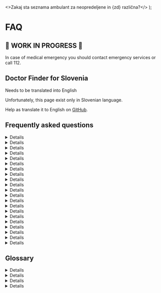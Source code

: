






  <>Zakaj sta seznama ambulant za neopredeljene in {zd} različna?</>
);

# FAQ

## 🚧 **WORK IN PROGRESS** 🚧

In case of medical emergency you should contact emergency services or call 112.

## Doctor Finder for Slovenia

Needs to be translated into English

Unfortunately, this page exist only in <Link className={clsx(styles.ComponentsMDX,styles.A)} href={existingPageHref} locale="sl">Slovenian</Link> language.

Help as translate it to English on <a className={clsx(styles.ComponentsMDX,styles.A)}  href={missingContentHref} target="_blank" >GitHub</a>.

## Frequently asked questions<HeadingAnchor headingText="questions"/>

<Details
  needsTranslation
  id="data-source"
  summary="Od kod pridobivate podatke?"
>
  <Answers.DataSource />
</Details>

<Details needsTranslation id="zzzs-data" summary={questionZZZSdata}>
  <Answers.ZZZSData />
</Details>

<Details
  needsTranslation
  id="accepts"
  summary="Zakaj piše, da zdravnik sprejema, potem pa ni na voljo?"
>
  <Answers.Accepts />
</Details>

<Details
  needsTranslation
  id="doctor-absence"
  summary="Kaj se zgodi, ko je zdravnik začasno odsoten?"
>
  <Answers.DoctorAbsence />
</Details>

<Details
  needsTranslation
  id="availability"
  summary="Kaj pomeni »obseg zaposlitve« in prikaz odstokov pri posameznem zdravniku?"
>
  <Answers.Availability />
</Details>

<Details
  needsTranslation
  id="financing-gp"
  summary="Kako je financirana ambulanta družinske medicine?"
>
  <Answers.FinancingGp />
</Details>

<Details
  needsTranslation
  id="head-count-gp"
  summary="Glavarina v ambulantah družinske medicine"
>
  <Answers.HeadCountGp />
</Details>

<Details
  needsTranslation
  id="head-count-gyn"
  summary="Glavarina v ginekološki ambulanti na primarni ravni"
>
  <Answers.HeadCountGyn />
</Details>

<Details
  needsTranslation
  id="head-count-ped"
  summary="Glavarina v pediatrični ambulanti na primarni ravni"
>
  <Answers.HeadCountPed />
</Details>

<Details
  needsTranslation
  id="head-count-den"
  summary="Glavarina v zobozdravniški ambulanti"
>
  <Answers.HeadCountDen />
</Details>

<Details
  needsTranslation
  id="blue-book"
  summary="Kaj je Modra knjiga standardov?"
>
  <Answers.BlueBook />
</Details>

<Details
  needsTranslation
  id="zzzs-instructions"
  summary="Navodila ZZZS izvajalcem/družinskim zdravnikom v primeru preseganja glavarinskega količnika (glavarine)"
>
  <Answers.ZZZSInstructions />
</Details>

<Details needsTranslation id="contractor" summary="Kdo so izvajalci?">
  <Answers.Contractor />
</Details>

<Details
  needsTranslation
  id="wrong-location"
  summary="Zakaj je naslov ambulante na napačni lokaciji?"
>
  <Answers.WrongLocation />
</Details>

<Details needsTranslation id="stats" summary="Koliko popravkov ste že izdali?">
  <Answers.Stats />
</Details>

<Details
  needsTranslation
  id="titles"
  summary="Zakaj nimajo zdravniki in zdravnice v imeniku napisanih polnih nazivov?"
>
  <Answers.Titles />
</Details>

<Details needsTranslation id="further-reading" summary="Uporabne povezave">
  <Answers.FurtherReading />
</Details>

<Details
  needsTranslation
  id="correction"
  summary="Kaj se zgodi, ko predlagam popravek?"
>
  <Answers.Correction />
</Details>

<Details
  needsTranslation
  id="zzzs-extra"
  summary="Kaj so ambulante za boljšo dostopnost do izbranega osebnega zdravnika v splošnih ambulantah in dispanzerjih za otroke in šolarje?"
>
  <Answers.ZZZSExtra />
</Details>

<Details
  needsTranslation
  id="types"
  summary="Katere vrste ambulant imajo družinski zdravniki?"
>
  <Answers.Types />
</Details>

<Details needsTranslation id="lists" summary={questionLists}>
  <Answers.Lists />
</Details>

## Glossary<HeadingAnchor headingText="glossary"/>

<Details
  needsTranslation
  id="head-count"
  summary="Glavarina"
  variant="glossary"
>
  <Glossary.HeadCount />
</Details>

<Details
  needsTranslation
  id="head-quotient"
  summary="Glavarinski količnik"
  variant="glossary"
>
  <Glossary.HeadQuotient />
</Details>

<Details
  needsTranslation
  id="head-quota"
  summary="Glavarinska kvota"
  variant="glossary"
>
  <Glossary.HeadQuota />
</Details>

<Details
  needsTranslation
  id="team"
  summary="Zdravstveni tim"
  variant="glossary"
>
  <Glossary.Team />
</Details>
